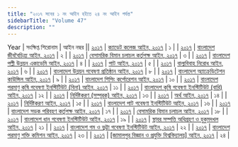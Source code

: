 ```yaml
---
title: "২০১৭ সনের ১ নং আইন হইতে ২৪ নং আইন পর্যন্ত"
sidebarTitle: "Volume 47"
description: ""
---
```


Year | সংক্ষিপ্ত শিরোনাম | আইন নম্বর || [২০১৭](/act-1202.html) | [ক্যাডেট কলেজ আইন, ২০১৭](/act-1202.html) | ১ |
| [২০১৭](/act-1203.html) | [বাংলাদেশ জীববৈচিত্র্য আইন, ২০১৭](/act-1203.html) | ২ |
| [২০১৭](/act-1204.html) | [বেসামরিক বিমান চলাচল কর্তৃপক্ষ আইন, ২০১৭](/act-1204.html) | ৩ |
| [২০১৭](/act-1205.html) | [বাংলাদেশ পল্লী উন্নয়ন একাডেমি আইন, ২০১৭](/act-1205.html) | ৪ |
| [২০১৭](/act-1206.html) | [পাট আইন, ২০১৭](/act-1206.html) | ৫ |
| [২০১৭](/act-1207.html) | [বাল্যবিবাহ নিরোধ আইন, ২০১৭](/act-1207.html) | ৬ |
| [২০১৭](/act-1208.html) | [বাংলাদেশ উন্নয়ন গবেষণা প্রতিষ্ঠান আইন, ২০১৭](/act-1208.html) | ৮ |
| [২০১৭](/act-1209.html) | [বাংলাদেশ অ্যাক্রেডিটেশন কাউন্সিল আইন, ২০১৭](/act-1209.html) | ৯ |
| [২০১৭](/act-1210.html) | [বাংলাদেশ শিপিং কর্পোরেশন আইন, ২০১৭](/act-1210.html) | ১০ |
| [২০১৭](/act-1211.html) | [বাংলাদেশ পরমাণু কৃষি গবেষণা ইনস্টিটিউট (বিনা) আইন, ২০১৭](/act-1211.html) | ১১ |
| [২০১৭](/act-1212.html) | [বাংলাদেশ কৃষি গবেষণা ইনস্টিটিউট (বারি) আইন, ২০১৭](/act-1212.html) | ১২ |
| [২০১৭](/act-1213.html) | [নির্দিষ্টকরণ (সম্পূরক) আইন, ২০১৭](/act-1213.html) | ১৩ |
| [২০১৭](/act-1214.html) | [অর্থ আইন, ২০১৭](/act-1214.html) | ১৪ |
| [২০১৭](/act-1215.html) | [নির্দিষ্টকরণ আইন, ২০১৭](/act-1215.html) | ১৫ |
| [২০১৭](/act-1216.html) | [বাংলাদেশ পাট গবেষণা ইনস্টিটিউট আইন, ২০১৭](/act-1216.html) | ১৬ |
| [২০১৭](/act-1217.html) | [বাংলাদেশ সড়ক পরিবহণ কর্তৃপক্ষ আইন, ২০১৭](/act-1217.html) | ১৭ |
| [২০১৭](/act-1218.html) | [বেসামরিক বিমান চলাচল আইন, ২০১৭](/act-1218.html) | ১৮ |
| [২০১৭](/act-1219.html) | [বাংলাদেশ ধান গবেষণা ইনস্টিটিউট আইন, ২০১৭](/act-1219.html) | ১৯ |
| [২০১৭](/act-1220.html) | [স্থাবর সম্পত্তি অধিগ্রহণ ও হুকুমদখল আইন, ২০১৭](/act-1220.html) | ২১ |
| [২০১৭](/act-1221.html) | [বাংলাদেশ গম ও ভুট্টা গবেষণা ইনস্টিটিউট আইন, ২০১৭](/act-1221.html) | ২২ |
| [২০১৭](/act-1222.html) | [বাংলাদেশ পরমাণু শক্তি কমিশন আইন, ২০১৭](/act-1222.html) | ২৩ |
| [২০১৭](/act-1223.html) | [[জামালপুর বিজ্ঞান ও প্রযুক্তি বিশ্ববিদ্যালয়] আইন, ২০১৭](/act-1223.html) | ২৪ |
